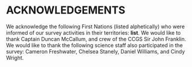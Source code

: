 <div id="refs"></div>

# ACKNOWLEDGEMENTS

We acknowledge the following First Nations (listed alphetically) who were informed of our survey activities in their territories: **list**. We would like to thank Captain Duncan McCallum, and crew of the CCGS Sir John Franklin. We would like to thank the following science staff also participated in the survey: Cameron Freshwater, Chelsea Stanely, Daniel Williams, and Cindy Wright.

\newpage